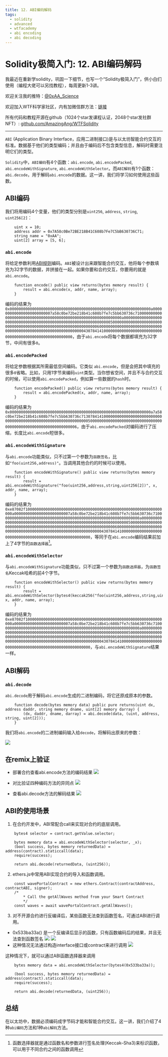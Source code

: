 ```yaml
---
title: 12. ABI编码解码
tags:
  - solidity
  - advanced
  - wtfacademy
  - abi encoding
  - abi decoding
---
```


# Solidity极简入门: 12. ABI编码解码
<QuizProgress lesson={SOLIDITY_ADVANCED_LESSON_ID_12} />

我最近在重新学solidity，巩固一下细节，也写一个“Solidity极简入门”，供小白们使用（编程大佬可以另找教程），每周更新1-3讲。

欢迎关注我的推特：[@0xAA_Science](https://twitter.com/0xAA_Science)

欢迎加入WTF科学家社区，内有加微信群方法：[链接](https://discord.gg/5akcruXrsk)

所有代码和教程开源在github（1024个star发课程认证，2048个star发社群NFT）: [github.com/AmazingAng/WTFSolidity](https://github.com/AmazingAng/WTFSolidity)

-----

`ABI` (Application Binary Interface，应用二进制接口)是与以太坊智能合约交互的标准。数据基于他们的类型编码；并且由于编码后不包含类型信息，解码时需要注明它们的类型。

`Solidity`中，`ABI编码`有4个函数：`abi.encode`, `abi.encodePacked`, `abi.encodeWithSignature`, `abi.encodeWithSelector`。而`ABI解码`有1个函数：`abi.decode`，用于解码`abi.encode`的数据。这一讲，我们将学习如何使用这些函数。

## ABI编码

我们将用编码4个变量，他们的类型分别是`uint256`, `address`, `string`, `uint256[2]`：
```solidity
    uint x = 10;
    address addr = 0x7A58c0Be72BE218B41C608b7Fe7C5bB630736C71;
    string name = "0xAA";
    uint[2] array = [5, 6]; 
```

### `abi.encode`
将给定参数利用[ABI规则](https://learnblockchain.cn/docs/solidity/abi-spec.html)编码。`ABI`被设计出来跟智能合约交互，他将每个参数填充为32字节的数据，并拼接在一起。如果你要和合约交互，你要用的就是`abi.encode`。
```solidity
    function encode() public view returns(bytes memory result) {
        result = abi.encode(x, addr, name, array);
    }
```
编码的结果为`0x000000000000000000000000000000000000000000000000000000000000000a0000000000000000000000007a58c0be72be218b41c608b7fe7c5bb630736c7100000000000000000000000000000000000000000000000000000000000000a00000000000000000000000000000000000000000000000000000000000000005000000000000000000000000000000000000000000000000000000000000000600000000000000000000000000000000000000000000000000000000000000043078414100000000000000000000000000000000000000000000000000000000`，由于`abi.encode`将每个数据都填充为32字节，中间有很多`0`。

### `abi.encodePacked`
将给定参数根据其所需最低空间编码。它类似 `abi.encode`，但是会把其中填充的很多`0`省略。比如，只用1字节来编码`uint`类型。当你想省空间，并且不与合约交互的时候，可以使用`abi.encodePacked`，例如算一些数据的`hash`时。

```solidity
    function encodePacked() public view returns(bytes memory result) {
        result = abi.encodePacked(x, addr, name, array);
    }
```
编码的结果为`0x000000000000000000000000000000000000000000000000000000000000000a7a58c0be72be218b41c608b7fe7c5bb630736c713078414100000000000000000000000000000000000000000000000000000000000000050000000000000000000000000000000000000000000000000000000000000006`，由于`abi.encodePacked`对编码进行了压缩，长度比`abi.encode`短很多。

### `abi.encodeWithSignature`
与`abi.encode`功能类似，只不过第一个参数为`函数签名`，比如`"foo(uint256,address)"`。当调用其他合约的时候可以使用。
```solidity
    function encodeWithSignature() public view returns(bytes memory result) {
        result = abi.encodeWithSignature("foo(uint256,address,string,uint256[2])", x, addr, name, array);
    }
```
编码的结果为`0xe87082f1000000000000000000000000000000000000000000000000000000000000000a0000000000000000000000007a58c0be72be218b41c608b7fe7c5bb630736c7100000000000000000000000000000000000000000000000000000000000000a00000000000000000000000000000000000000000000000000000000000000005000000000000000000000000000000000000000000000000000000000000000600000000000000000000000000000000000000000000000000000000000000043078414100000000000000000000000000000000000000000000000000000000`，等同于在`abi.encode`编码结果前加上了4字节的`函数选择器`[^说明]。
[^说明]: 函数选择器就是通过函数名和参数进行签名处理(Keccak–Sha3)来标识函数，可以用于不同合约之间的函数调用

### `abi.encodeWithSelector`
与`abi.encodeWithSignature`功能类似，只不过第一个参数为`函数选择器`，为`函数签名`Keccak哈希的前4个字节。

```solidity
    function encodeWithSelector() public view returns(bytes memory result) {
        result = abi.encodeWithSelector(bytes4(keccak256("foo(uint256,address,string,uint256[2])")), x, addr, name, array);
    }
```

编码的结果为`0xe87082f1000000000000000000000000000000000000000000000000000000000000000a0000000000000000000000007a58c0be72be218b41c608b7fe7c5bb630736c7100000000000000000000000000000000000000000000000000000000000000a00000000000000000000000000000000000000000000000000000000000000005000000000000000000000000000000000000000000000000000000000000000600000000000000000000000000000000000000000000000000000000000000043078414100000000000000000000000000000000000000000000000000000000`，与`abi.encodeWithSignature`结果一样。

## ABI解码
### `abi.decode`
`abi.decode`用于解码`abi.encode`生成的二进制编码，将它还原成原本的参数。

```solidity
    function decode(bytes memory data) public pure returns(uint dx, address daddr, string memory dname, uint[2] memory darray) {
        (dx, daddr, dname, darray) = abi.decode(data, (uint, address, string, uint[2]));
    }
```
我们将`abi.encode`的二进制编码输入给`decode`，将解码出原来的参数：

![](https://images.mirror-media.xyz/publication-images/jboRaaq0U57qVYjmsOgbv.png?height=408&width=624)

## 在remix上验证
- 部署合约查看abi.encode方法的编码结果
![](./img/27-1.png)

- 对比验证四种编码方法的异同点
![](./img/27-2.png)

- 查看abi.decode方法的解码结果
![](./img/27-3.png)

## ABI的使用场景
1. 在合约开发中，ABI常配合call来实现对合约的底层调用。
```solidity  
    bytes4 selector = contract.getValue.selector;

    bytes memory data = abi.encodeWithSelector(selector, _x);
    (bool success, bytes memory returnedData) = address(contract).staticcall(data);
    require(success);

    return abi.decode(returnedData, (uint256));
```
2. ethers.js中常用ABI实现合约的导入和函数调用。
```solidity
    const wavePortalContract = new ethers.Contract(contractAddress, contractABI, signer);
    /*
        * Call the getAllWaves method from your Smart Contract
        */
    const waves = await wavePortalContract.getAllWaves();
```
3. 对不开源合约进行反编译后，某些函数无法查到函数签名，可通过ABI进行调用。
- 0x533ba33a() 是一个反编译后显示的函数，只有函数编码后的结果，并且无法查到函数签名
![](./img/27-4.png)
![](./img/27-5.png)
- 这种情况无法通过构造interface接口或contract来进行调用
![](./img/27-6.png)

这种情况下，就可以通过ABI函数选择器来调用
```solidity
    bytes memory data = abi.encodeWithSelector(bytes4(0x533ba33a));

    (bool success, bytes memory returnedData) = address(contract).staticcall(data);
    require(success);

    return abi.decode(returnedData, (uint256));
```

## 总结
在以太坊中，数据必须编码成字节码才能和智能合约交互。这一讲，我们介绍了4种`abi编码`方法和1种`abi解码`方法。

<QuizForm lessonId={SOLIDITY_ADVANCED_LESSON_ID_12} />